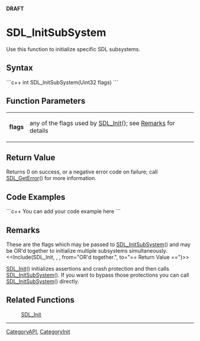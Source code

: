 <!-- pragma section-numbers off -->
<!-- pragma disable-camelcase -->
'''DRAFT'''

= SDL_InitSubSystem =
Use this function to initialize specific SDL subsystems.


== Syntax ==
```c++
int SDL_InitSubSystem(Uint32 flags)
```

== Function Parameters ==
{|
|'''flags'''
|any of the flags used by [[SDL_Init]](); see [[#flags|Remarks]] for details
|}

== Return Value ==
Returns 0 on success, or a negative error code on failure; call [[SDL_GetError]]() for more information.

== Code Examples ==
```c++
You can add your code example here
```

== Remarks ==
<span id="flags"></span>These are the flags which may be passed to [[SDL_InitSubSystem]]() and may be OR'd together to initialize multiple subsystems simultaneously. 
<<Include(SDL_Init, , , from="OR'd together.", to="== Return Value ==")>>

[[SDL_Init]]() initializes assertions and crash protection and then calls [[SDL_InitSubSystem]]().  If you want to bypass those protections you can call [[SDL_InitSubSystem]]() directly.

== Related Functions ==
:[[SDL_Init]]

----
[[CategoryAPI]], [[CategoryInit]]

